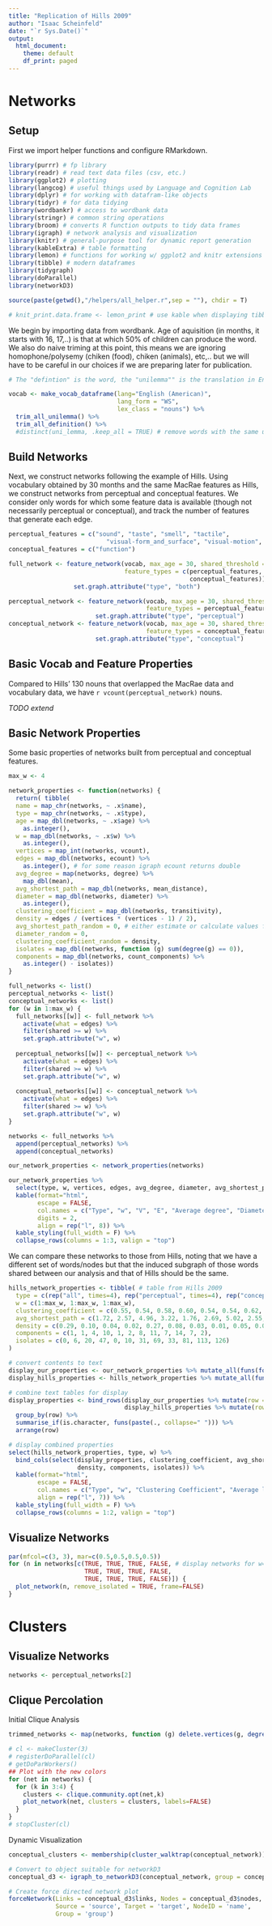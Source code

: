```yaml
---
title: "Replication of Hills 2009"
author: "Isaac Scheinfeld"
date: "`r Sys.Date()`"
output:
  html_document:
    theme: default
    df_print: paged
---
```

# Networks

## Setup

First we import helper functions and configure RMarkdown.
```r
library(purrr) # fp library
library(readr) # read text data files (csv, etc.)
library(ggplot2) # plotting
library(langcog) # useful things used by Language and Cognition Lab
library(dplyr) # for working with datafram-like objects
library(tidyr) # for data tidying
library(wordbankr) # access to wordbank data
library(stringr) # common string operations
library(broom) # converts R function outputs to tidy data frames
library(igraph) # network analysis and visualization
library(knitr) # general-purpose tool for dynamic report generation
library(kableExtra) # table formatting
library(lemon) # functions for working w/ ggplot2 and knitr extensions
library(tibble) # modern dataframes
library(tidygraph)
library(doParallel)
library(networkD3)

source(paste(getwd(),"/helpers/all_helper.r",sep = ""), chdir = T)

# knit_print.data.frame <- lemon_print # use kable when displaying tibbles in knit
```

We begin by importing data from wordbank. Age of aquisition (in months, it starts with 16, 17,..) is that at which 50% of children can produce the word. We also do naive triming at this point, this means we are ignoring homophone/polysemy (chiken (food), chiken (animals), etc,.. but we will have to be careful in our choices if we are preparing later for publication.
```r
# The "defintion" is the word, the "unilemma"" is the translation in English.

vocab <- make_vocab_dataframe(lang="English (American)",
                              lang_form = "WS",
                              lex_class = "nouns") %>%
  trim_all_unilemma() %>%
  trim_all_definition() %>%
  #distinct(uni_lemma, .keep_all = TRUE) # remove words with the same uni_lemma?
```

## Build Networks

Next, we construct networks following the example of Hills. Using vocabulary obtained by 30 months and the same MacRae features as Hills, we construct networks from perceptual and conceptual features. We consider only words for which some feature data is available (though not necessarily perceptual or conceptual), and track the number of features that generate each edge.

```r
perceptual_features = c("sound", "taste", "smell", "tactile", 
                           "visual-form_and_surface", "visual-motion", "visual-color")
conceptual_features = c("function")

full_network <- feature_network(vocab, max_age = 30, shared_threshold = 1,
                                feature_types = c(perceptual_features,
                                                  conceptual_features)) %>%
                  set.graph.attribute("type", "both")

perceptual_network <- feature_network(vocab, max_age = 30, shared_threshold = 1,
                                      feature_types = perceptual_features) %>%
                        set.graph.attribute("type", "perceptual")
conceptual_network <- feature_network(vocab, max_age = 30, shared_threshold = 1,
                                      feature_types = conceptual_features) %>%
                        set.graph.attribute("type", "conceptual")
```

## Basic Vocab and Feature Properties

Compared to Hills' 130 nouns that overlapped the MacRae data and vocabulary data, we have `r vcount(perceptual_network)` nouns.

*TODO extend*

## Basic Network Properties

Some basic properties of networks built from perceptual and conceptual features.
```r
max_w <- 4

network_properties <- function(networks) {
  return( tibble(
  name = map_chr(networks, ~ .x$name),
  type = map_chr(networks, ~ .x$type),
  age = map_dbl(networks, ~ .x$age) %>%
    as.integer(),
  w = map_dbl(networks, ~ .x$w) %>%
    as.integer(),
  vertices = map_int(networks, vcount),
  edges = map_dbl(networks, ecount) %>%
    as.integer(), # for some reason igraph ecount returns double
  avg_degree = map(networks, degree) %>%
    map_dbl(mean),
  avg_shortest_path = map_dbl(networks, mean_distance),
  diameter = map_dbl(networks, diameter) %>%
    as.integer(),
  clustering_coefficient = map_dbl(networks, transitivity),
  density = edges / (vertices * (vertices - 1) / 2),
  avg_shortest_path_random = 0, # either estimate or calculate values for random nets
  diameter_random = 0,
  clustering_coefficient_random = density,
  isolates = map_dbl(networks, function (g) sum(degree(g) == 0)),
  components = map_dbl(networks, count_components) %>%
    as.integer() - isolates))
}

full_networks <- list()
perceptual_networks <- list()
conceptual_networks <- list()
for (w in 1:max_w) {
  full_networks[[w]] <- full_network %>%
    activate(what = edges) %>%
    filter(shared >= w) %>%
    set.graph.attribute("w", w)
    
  perceptual_networks[[w]] <- perceptual_network %>%
    activate(what = edges) %>%
    filter(shared >= w) %>%
    set.graph.attribute("w", w)
  
  conceptual_networks[[w]] <- conceptual_network %>%
    activate(what = edges) %>%
    filter(shared >= w) %>%
    set.graph.attribute("w", w)
}

networks <- full_networks %>%
  append(perceptual_networks) %>%
  append(conceptual_networks)

our_network_properties <- network_properties(networks)

our_network_properties %>%
  select(type, w, vertices, edges, avg_degree, diameter, avg_shortest_path, clustering_coefficient) %>%
  kable(format="html",
        escape = FALSE,
        col.names = c("Type", "w", "V", "E", "Average degree", "Diameter", "Average length", "Clustering coefficient"),
        digits = 2,
        align = rep("l", 8)) %>%
  kable_styling(full_width = F) %>%
  collapse_rows(columns = 1:3, valign = "top")
```

We can compare these networks to those from Hills, noting that we have a different set of words/nodes but that the induced subgraph of those words shared between our analysis and that of Hills should be the same.
```r
hills_network_properties <- tibble( # table from Hills 2009
  type = c(rep("all", times=4), rep("perceptual", times=4), rep("conceptual", 4)),
  w = c(1:max_w, 1:max_w, 1:max_w),
  clustering_coefficient = c(0.55, 0.54, 0.58, 0.60, 0.54, 0.54, 0.62, 0.62, 0.88, 0.59, 0.38, 1.00),
  avg_shortest_path = c(1.72, 2.57, 4.96, 3.22, 1.76, 2.69, 5.02, 2.55, 3.08, 1.59, 5.02, 1.00),
  density = c(0.29, 0.10, 0.04, 0.02, 0.27, 0.08, 0.03, 0.01, 0.05, 0.01, 0.0, 0.0),
  components = c(1, 1, 4, 10, 1, 2, 8, 11, 7, 14, 7, 2),
  isolates = c(0, 6, 20, 47, 0, 10, 31, 69, 33, 81, 113, 126)
)

# convert contents to text
display_our_properties <- our_network_properties %>% mutate_all(funs(format(., digits=2, trim=TRUE)))
display_hills_properties <- hills_network_properties %>% mutate_all(funs(paste("(", ., ")", sep='')))

# combine text tables for display
display_properties <- bind_rows(display_our_properties %>% mutate(row = 1:n()), 
                                display_hills_properties %>% mutate(row = 1:n())) %>%
  group_by(row) %>%
  summarise_if(is.character, funs(paste(., collapse=" "))) %>%
  arrange(row)

# display combined properties
select(hills_network_properties, type, w) %>%
  bind_cols(select(display_properties, clustering_coefficient, avg_shortest_path,
                   density, components, isolates)) %>%
  kable(format="html",
        escape = FALSE,
        col.names = c("Type", "w", "Clustering Coefficient", "Average length", "Density", "Components", "Isolates"),
        align = rep("l", 7)) %>%
  kable_styling(full_width = F) %>%
  collapse_rows(columns = 1:2, valign = "top")
```

## Visualize Networks
```r
par(mfcol=c(3, 3), mar=c(0.5,0.5,0.5,0.5))
for (n in networks[c(TRUE, TRUE, TRUE, FALSE, # display networks for w=1,2,3
                     TRUE, TRUE, TRUE, FALSE,
                     TRUE, TRUE, TRUE, FALSE)]) {
  plot_network(n, remove_isolated = TRUE, frame=FALSE)
}
```

# Clusters

## Visualize Networks
```r
networks <- perceptual_networks[2]
```

## Clique Percolation

Initial Clique Analysis
```r
trimmed_networks <- map(networks, function (g) delete.vertices(g, degree(g)==0))

# cl <- makeCluster(3)
# registerDoParallel(cl)
# getDoParWorkers()
## Plot with the new colors
for (net in networks) {
  for (k in 3:4) {
    clusters <- clique.community.opt(net,k)
    plot_network(net, clusters = clusters, labels=FALSE)
  }
}
# stopCluster(cl)
```

Dynamic Visualization
```r
conceptual_clusters <- membership(cluster_walktrap(conceptual_network))

# Convert to object suitable for networkD3
conceptual_d3 <- igraph_to_networkD3(conceptual_network, group = conceptual_clusters)

# Create force directed network plot
forceNetwork(Links = conceptual_d3$links, Nodes = conceptual_d3$nodes,
             Source = 'source', Target = 'target', NodeID = 'name',
             Group = 'group')
```

